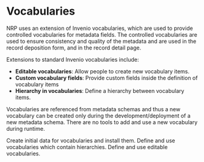 

# Vocabularies

NRP uses an extension of Invenio vocabularies, which are used to provide controlled vocabularies for metadata fields.
The controlled vocabularies are used to ensure consistency and quality of the metadata and are used in the record
deposition form, and in the record detail page.

Extensions to standard Invenio vocabularies include:

* **Editable vocabularies**: Allow people to create new vocabulary items.
* **Custom vocabulary fields**: Provide custom fields inside the definition of vocabulary items
* **Hierarchy in vocabularies**: Define a hierarchy between vocabulary items.

Vocabularies are referenced from metadata schemas and thus a new vocabulary can be created only
during the development/deployment of a new metadata schema. There are no tools to add and use
a new vocabulary during runtime.

<Cards>
    <Card title='Initial data' arrow href="/customize/vocabularies/initial_data">Create initial data for vocabularies and install them.</Card>
    <Card title='Hierarchy in vocabularies' arrow href="/customize/vocabularies/hierarchy">Define and use vocabularies which contain hierarchies.</Card>
    <Card title='Editable vocabularies' arrow href="/customize/vocabularies/editable">Define and use editable vocabularies.</Card>
